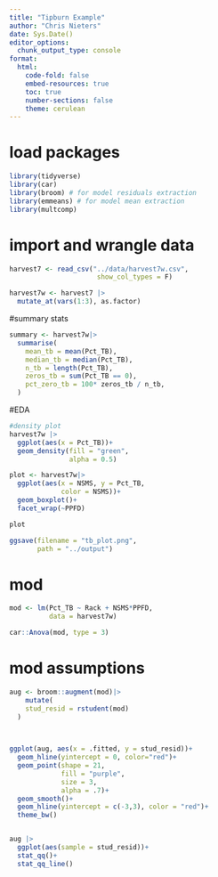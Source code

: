 ```yaml
---
title: "Tipburn Example"
author: "Chris Nieters"
date: Sys.Date()
editor_options:
  chunk_output_type: console
format:
  html:
    code-fold: false
    embed-resources: true
    toc: true
    number-sections: false
    theme: cerulean
---
```

# load packages
```r

library(tidyverse)
library(car)
library(broom) # for model residuals extraction
library(emmeans) # for model mean extraction
library(multcomp)

```
# import and wrangle data
```r

harvest7 <- read_csv("../data/harvest7w.csv",
                      show_col_types = F)

harvest7w <- harvest7 |>
  mutate_at(vars(1:3), as.factor)

```

#summary stats
```r

summary <- harvest7w|>
  summarise(
    mean_tb = mean(Pct_TB),
    median_tb = median(Pct_TB),
    n_tb = length(Pct_TB),
    zeros_tb = sum(Pct_TB == 0),
    pct_zero_tb = 100* zeros_tb / n_tb,
  )

```


#EDA
```r

#density plot
harvest7w |>
  ggplot(aes(x = Pct_TB))+
  geom_density(fill = "green",
               alpha = 0.5)

plot <- harvest7w|>
  ggplot(aes(x = NSMS, y = Pct_TB,
             color = NSMS))+
  geom_boxplot()+
  facet_wrap(~PPFD)

plot

ggsave(filename = "tb_plot.png",
       path = "../output")

```

# mod
```r

mod <- lm(Pct_TB ~ Rack + NSMS*PPFD,
          data = harvest7w)

car::Anova(mod, type = 3)

```

# mod assumptions
```r


aug <- broom::augment(mod)|>
    mutate(
    stud_resid = rstudent(mod)
  )


  
ggplot(aug, aes(x = .fitted, y = stud_resid))+
  geom_hline(yintercept = 0, color="red")+
  geom_point(shape = 21,
             fill = "purple", 
             size = 3,
             alpha = .7)+
  geom_smooth()+
  geom_hline(yintercept = c(-3,3), color = "red")+
  theme_bw()


aug |>
  ggplot(aes(sample = stud_resid))+
  stat_qq()+
  stat_qq_line()



```

